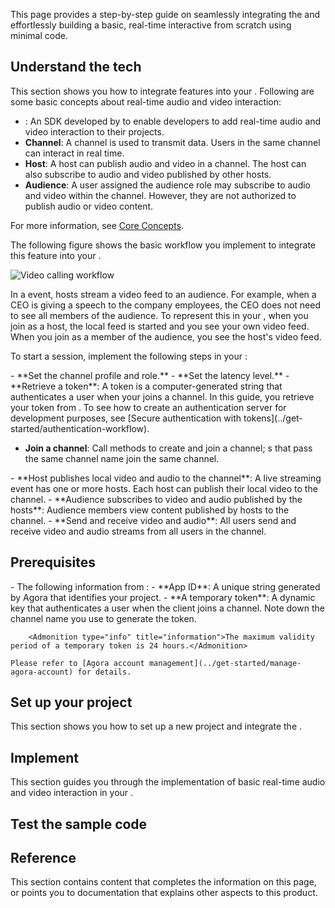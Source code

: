 
This page provides a step-by-step guide on seamlessly integrating the <Vpd k="SDK"/> and effortlessly building a basic, real-time interactive <Vpl k="CLIENT"/> from scratch using minimal code.

## Understand the tech

This section shows you how to integrate <Vpd k="PRODUCT" /> features into your <Vpl k="CLIENT" />. Following are some basic concepts about real-time audio and video interaction:

- **<Vg k="VSDK"/>**: An SDK developed by <Vg k="COMPANY"/> to enable developers to add real-time audio and video interaction to their projects.
- **Channel**: A channel is used to transmit data. Users in the same channel can interact in real time.
- **Host**: A host can publish audio and video in a channel. The host can also subscribe to audio and video published by other hosts.
- **Audience**: A user assigned the audience role may subscribe to audio and video within the channel. However, they are not authorized to publish audio or video content.

For more information, see [Core Concepts](../overview/core-concepts).

The following figure shows the basic workflow you implement to integrate this feature into your <Vpl k="CLIENT" />.

![Video calling workflow](/images/video-sdk/video-call.svg)

<ProductWrapper product="interactive-live-streaming, broadcast-streaming">
In a <Vpd k="PRODUCT" /> event, hosts stream a video feed to an audience. For example, when a CEO is giving a speech to the company employees, the CEO does not need to see all members of the audience. To represent this in your <Vpl k="CLIENT" />, when you join as a host, the local feed is started and you see your own video feed. When you join as a member of the audience, you see the host's video feed.
</ProductWrapper>

To start a session, implement the following steps in your <Vpl k="CLIENT" />:

<ProductWrapper product="interactive-live-streaming, broadcast-streaming">
- **Set the channel profile and role.**
</ProductWrapper>
<ProductWrapper product="broadcast-streaming">
- **Set the latency level.**
</ProductWrapper>
- **Retrieve a token**: A token is a computer-generated string that authenticates a user when your <Vpl k="CLIENT" /> joins a channel. In this guide, you retrieve your token from <Vg k="CONSOLE" />. To see how to create an authentication server for development purposes, see [Secure authentication with tokens](../get-started/authentication-workflow). 

- **Join a channel**: Call methods to create and join a channel; <Vpl k="CLIENT" />s that pass the same channel name join the same channel.
<ProductWrapper product="interactive-live-streaming, broadcast-streaming">
- **Host publishes local video and audio to the channel**: A live streaming event has one or more hosts. Each host can publish their local video to the channel.
- **Audience subscribes to video and audio published by the hosts**: Audience members view content published by hosts to the channel.
</ProductWrapper>
<ProductWrapper product="video-calling">
- **Send and receive video and audio**: All users send and receive video and audio streams from all users in the channel.
</ProductWrapper>

## Prerequisites
<Prerequisites/>
- The following information from <Vg k="CONSOLE"/>:
    - **App ID**: A unique string generated by Agora that identifies your project.
    - **A temporary token**: A dynamic key that authenticates a user when the client joins a channel. Note down the channel name you use to generate the token.
        
        <Admonition type="info" title="information">The maximum validity period of a temporary token is 24 hours.</Admonition>

    Please refer to [Agora account management](../get-started/manage-agora-account) for details.

## Set up your project

This section shows you how to set up a new <Vpl k="NAME"/> project and integrate the <Vg k="COMPANY" /> <Vpd k="SDK" />.

<ProjectSetup/>

## Implement <Vpd k="NAME" />

This section guides you through the implementation of basic real-time audio and video interaction in your <Vpl k="CLIENT"/>.

<ProjectImplement/>

## Test the sample code
<ProjectTest/>

## Reference

This section contains content that completes the information on this page, or points you to documentation that explains other aspects to this product.

<Reference/>
